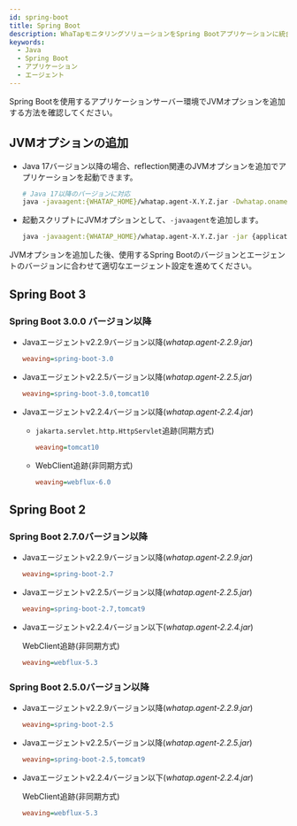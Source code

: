 ```yaml
---
id: spring-boot
title: Spring Boot
description: WhaTapモニタリングソリューションをSpring Bootアプリケーションに統合するためのJVM(Java Virtual Machine) オプションの追加方法についての詳細な案内を提供します。本文書は、Javaエージェントのインストール後、Spring Bootアプリケーションの性能および可用性をモニタリングするために必要なJVM設定を適用する手順を説明します。エージェントをインストールする際に必要なJVMオプションの構成とSpring Bootとの統合に最適な設定方法、ヒープヒストグラムの照会方法が含まれています。
keywords:
  - Java
  - Spring Boot
  - アプリケーション
  - エージェント
---
```


Spring Bootを使用するアプリケーションサーバー環境でJVMオプションを追加する方法を確認してください。

## JVMオプションの追加

- Java 17バージョン以降の場合、reflection関連のJVMオプションを追加でアプリケーションを起動できます。

  ```bash
  # Java 17以降のバージョンに対応
  java -javaagent:{WHATAP_HOME}/whatap.agent-X.Y.Z.jar -Dwhatap.oname={Agent_Name} --add-opens=java.base/java.lang=ALL-UNNAMED -jar {application.jar}
  ```

- 起動スクリプトにJVMオプションとして、`-javaagent`を追加します。

  ```bash
  java -javaagent:{WHATAP_HOME}/whatap.agent-X.Y.Z.jar -jar {application.jar}
  ```

JVMオプションを追加した後、使用するSpring Bootのバージョンとエージェントのバージョンに合わせて適切なエージェント設定を進めてください。

## Spring Boot 3

### Spring Boot 3.0.0 バージョン以降

- Javaエージェントv2.2.9バージョン以降(_whatap.agent-2.2.9.jar_)

  ```ini title='whatap.conf'
  weaving=spring-boot-3.0
  ```

- Javaエージェントv2.2.5バージョン以降(_whatap.agent-2.2.5.jar_)

  ```ini title='whatap.conf'
  weaving=spring-boot-3.0,tomcat10
  ```

- Javaエージェントv2.2.4バージョン以降(_whatap.agent-2.2.4.jar_)

  - `jakarta.servlet.http.HttpServlet`追跡(同期方式)

    ```ini title='whatap.conf'
    weaving=tomcat10
    ```

  - WebClient追跡(非同期方式)

    ```ini title='whatap.conf'
    weaving=webflux-6.0
    ```

## Spring Boot 2

### Spring Boot 2.7.0バージョン以降

- Javaエージェントv2.2.9バージョン以降(_whatap.agent-2.2.9.jar_)

  ```ini title='whatap.conf'
  weaving=spring-boot-2.7
  ```

- Javaエージェントv2.2.5バージョン以降(_whatap.agent-2.2.5.jar_)

  ```ini title='whatap.conf'
  weaving=spring-boot-2.7,tomcat9
  ```

- Javaエージェントv2.2.4バージョン以下(_whatap.agent-2.2.4.jar_)

  WebClient追跡(非同期方式)

  ```ini title='whatap.conf'
  weaving=webflux-5.3
  ```

### Spring Boot 2.5.0バージョン以降

- Javaエージェントv2.2.9バージョン以降(_whatap.agent-2.2.9.jar_)

  ```ini title='whatap.conf'
  weaving=spring-boot-2.5
  ```

- Javaエージェントv2.2.5バージョン以降(_whatap.agent-2.2.5.jar_)

  ```ini title='whatap.conf'
  weaving=spring-boot-2.5,tomcat9
  ```

- Javaエージェントv2.2.4バージョン以下(_whatap.agent-2.2.4.jar_)

  WebClient追跡(非同期方式)

  ```ini title='whatap.conf'
  weaving=webflux-5.3
  ```


<Setheapmemory />


<Nextstep />
